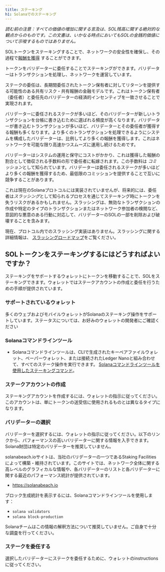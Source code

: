 ```yaml
---
title: ステーキング
h1: Solanaでのステーキング
---
```


_読む前の注意：すべての価値の増加に関する言及は、SOL残高に関する絶対的な観点からのものです。この文書は、いかなる時点においてもSOLの金銭的価値について示唆するものではありません。_

SOLトークンをステーキングすることで、ネットワークの安全性を確保し、その過程で[報酬を獲得](https://docs.anza.xyz/implemented-proposals/staking-rewards)
することができます。

トークンをバリデーターに委任することでステーキングができます。バリデーターはトランザクションを処理し、ネットワークを運営しています。

ステークの委任は、長期間委任されたトークン保有者に対してリターンを提供する可能性のある共有リスク・共有報酬の金融モデルです。これはトークン保有者（委任者）と委任先のバリデーターの経済的インセンティブを一致させることで実現されます。

バリデーターに委任されるステークが多いほど、そのバリデーターが新しいトランザクションを台帳に書き込むために選ばれる頻度が高くなります。バリデーターが書き込むトランザクションが多いほど、バリデーターとその委任者が獲得する報酬も多くなります。より多くのトランザクションを処理できるようにシステムを構成したバリデーターは、比例してより多くの報酬を獲得します。これはネットワークを可能な限り高速かつスムーズに運用し続けるためです。

バリデーターはシステムの運用と保守にコストがかかり、これは獲得した報酬の割合として徴収される手数料の形で委任者に転嫁されます。この手数料は
*コミッション*として知られています。バリデーターは委任されるステークが多いほどより多くの報酬を獲得するため、最低限のコミッションを提供することで互いに競争することがあります。

これは現在のSolanaプロトコルには実装されていませんが、将来的には、委任者は*スラッシング*として知られるプロセスを通じてステーキング時にトークンを失うリスクがあるかもしれません。スラッシングは、無効なトランザクションの作成や特定のタイプのトランザクションまたはネットワーク参加者の検閲など、意図的な悪意のある行動に対応して、バリデーターのSOLの一部を削除および破壊することを含みます。

現在、プロトコル内でのスラッシング実装はありません。スラッシングに関する詳細情報は、
[スラッシングロードマップ](https://docs.anza.xyz/proposals/optimistic-confirmation-and-slashing#slashing-roadmap)をご覧ください。

## SOLトークンをステーキングするにはどうすればよいですか？

ステーキングをサポートするウォレットにトークンを移動することで、SOLをステーキングできます。ウォレットではステークアカウントの作成と委任を行うための手順が提供されています。

### サポートされているウォレット

多くのウェブおよびモバイルウォレットがSolanaのステーキング操作をサポートしています。ステータスについては、お好みのウォレットの開発者にご確認ください

### Solanaコマンドラインツール

- Solanaコマンドラインツールは、CLIで生成されたキーペアファイルウォレット、ペーパーウォレット、または接続されたLedger
  Nanoと組み合わせて、すべてのステーク操作を実行できます。
  [Solanaコマンドラインツールを使用したステーキングコマンド](https://docs.anza.xyz/cli/examples/delegate-stake)。

### ステークアカウントの作成

ステーキングアカウントを作成するには、ウォレットの指示に従ってください。このアカウントは、単にトークンの送受信に使用されるものとは異なるタイプになります。

### バリデーターの選択

バリデーターを選択するには、ウォレットの指示に従ってください。以下のリンクから、パフォーマンスの高いバリデーターに関する情報を入手できます。Solana財団は特定のバリデーターを推奨していません。

solanabeach.ioサイトは、当社のバリデーターの一つであるStaking
Facilitiesによって構築・維持されています。このサイトでは、ネットワーク全体に関する高レベルのグラフィカルな情報や、各バリデーターのリストと各バリデーターに関する最近のパフォーマンス統計が提供されています。

- https://solanabeach.io

ブロック生成統計を表示するには、Solanaコマンドラインツールを使用します：

- `solana validators`
- `solana block-production`

Solanaチームはこの情報の解釈方法について推奨していません。ご自身で十分な調査を行ってください。

### ステークを委任する

選択したバリデーターにステークを委任するために、ウォレットのinstructionsに従ってください。
